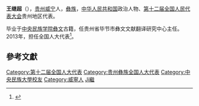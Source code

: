 '''王继超'''（{{bd|1957年|3月|}}），[[贵州|贵州]][[威宁|威宁]]人，[[彝族|彝族]]，[[中华人民共和国|中华人民共和国]]政治人物、[[第十二届全国人民代表大会|第十二届全国人民代表大会]]贵州地区代表。

毕业于[[中央民族学院|中央民族学院]][[彝文|彝文]]古籍，任贵州省毕节市彝文文献翻译研究中心主任。2013年，担任全国人大代表<ref>{{cite news|title=全国人大代表信息-王继超|url= http://210.82.31.1:8084/delegate/viewDelegate.action?dbid=122252|accessdate=2013-04-05|newspaper=全国人大网}}</ref>。

==參考文獻==
{{reflist}}

{{中华人民共和国政治人物小作品}}
{{DEFAULTSORT:Wang王}}
[[Category:第十二届全国人大代表|Category:第十二届全国人大代表]]
[[Category:贵州彝族全国人大代表|Category:贵州彝族全国人大代表]]
[[Category:中央民族大學校友|Category:中央民族大學校友]]
[[Category:威寧人|Category:威寧人]]
[[Category:王姓|Ji繼]]